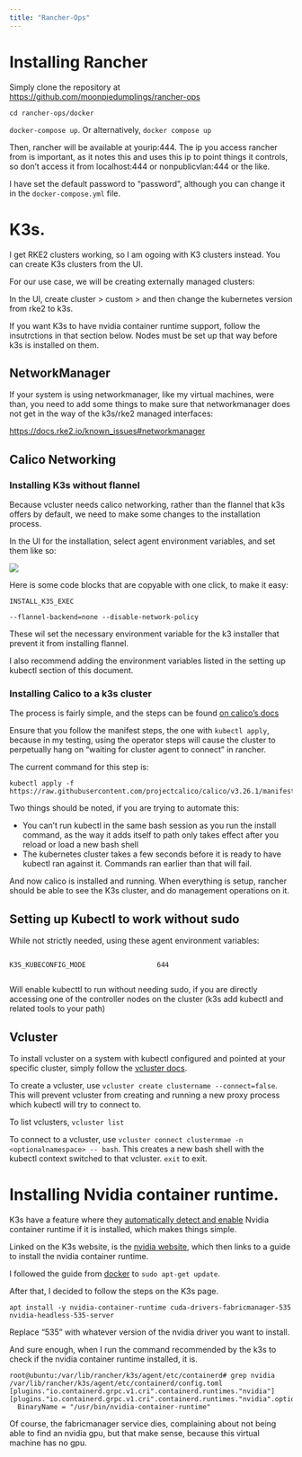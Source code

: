 ```yaml
---
title: "Rancher-Ops"
---
```


# Installing Rancher

Simply clone the repository at <https://github.com/moonpiedumplings/rancher-ops>

`cd rancher-ops/docker`

`docker-compose up`. Or alternatively, `docker compose up`

Then, rancher will be available at yourip:444. The ip you access rancher from is important, as it notes this and uses this ip to point things it controls, so don't access it from localhost:444 or nonpublicvlan:444 or the like.

I have set the default password to "password", although you can change it in the `docker-compose.yml` file. 

# K3s. 

I get RKE2 clusters working, so I am ogoing with K3 clusters instead. You can create K3s clusters from the UI. 

For our use case, we will be creating externally managed clusters:

In the UI, create cluster > custom > and then change the kubernetes version from rke2 to k3s. 

If you want K3s to have nvidia container runtime support, follow the insutrctions in that section below. Nodes must be set up that way before k3s is installed on them.

## NetworkManager

If your system is using networkmanager, like my virtual machines, were than,  you need to add some things to make sure that networkmanager does not get in the way of the k3s/rke2 managed interfaces:

<https://docs.rke2.io/known_issues#networkmanager>


## Calico Networking

### Installing K3s without flannel

Because vcluster needs calico networking, rather than the flannel that k3s offers by default, we need to make some changes to the installation process. 

In the UI for the installation, select agent environment variables, and set them like so:

![](images/agentvars.jpg)

Here is some code blocks that are copyable with one click, to make it easy:

```.default
INSTALL_K3S_EXEC
```
```.default
--flannel-backend=none --disable-network-policy
```

These wil set the necessary environment variable for the k3 installer that prevent it from installing flannel.

I also recommend adding the environment variables listed in the setting up kubectl section of this document. 

### Installing Calico to a k3s cluster

The process is fairly simple, and the steps can be found [on calico's docs](https://docs.tigera.io/calico/latest/getting-started/kubernetes/k3s/multi-node-install#install-calico)

Ensure that you follow the manifest steps, the one with `kubectl apply`, because in my testing, using the operator steps will cause the cluster to perpetually hang on "waiting for cluster agent to connect" in rancher. 

The current command for this step is:

```.default
kubectl apply -f https://raw.githubusercontent.com/projectcalico/calico/v3.26.1/manifests/calico.yaml
```

Two things should be noted, if you are trying to automate this:

* You can't run kubectl in the same bash session as you run the install command, as the way it adds itself to path only takes effect after you reload or load a new bash shell
* The kubernetes cluster takes a few seconds before it is ready to have kubectl ran against it. Commands ran earlier than that will fail.

And now calico is installed and running. When everything is setup, rancher should be able to see the K3s cluster, and do management operations on it.



## Setting up Kubectl to work without sudo

While not strictly needed, using these agent environment variables:

:::: {.columns}

::: {.column width="45%"}
```.default
K3S_KUBECONFIG_MODE
```
:::

::: {.column width="45%"}
```.default
644
```
:::

::::

Will enable kubecttl to run without needing sudo, if you are directly accessing one of the controller nodes on the cluster (k3s add kubectl and related tools to your path)


## Vcluster

To install vcluster on a system with kubectl configured and pointed at your specific cluster, simply follow the [vcluster docs](https://www.vcluster.com/docs/getting-started/setup).

To create a vcluster, use `vcluster create clustername --connect=false`. This will prevent vcluster from creating and running a new proxy process which kubectl will try to connect to.

To list vclusters, `vcluster list`

To connect to a vcluster, use `vcluster connect clusternmae -n <optionalnamespace> -- bash`. This creates a new bash shell with the kubectl context switched to that vcluster. `exit` to exit. 

# Installing Nvidia container runtime.

K3s have a feature where they [automatically detect and enable](https://docs.k3s.io/advanced#nvidia-container-runtime-support) Nvidia container runtime if it is installed, which makes things simple.


Linked on the K3s website, is the [nvidia website](https://nvidia.github.io/libnvidia-container/), which then links to a guide to install the nvidia container runtime.

I followed the guide from [docker](https://docs.nvidia.com/datacenter/cloud-native/container-toolkit/latest/install-guide.html#docker) to `sudo apt-get update`. 

After that, I decided to follow the steps on the K3s page. 

```.default
apt install -y nvidia-container-runtime cuda-drivers-fabricmanager-535 nvidia-headless-535-server
```

Replace "535" with whatever version of the nvidia driver you want to install. 

And sure enough, when I run the command recommended by the k3s to check if the nvidia container runtime installed, it is.

```.default
root@ubuntu:/var/lib/rancher/k3s/agent/etc/containerd# grep nvidia /var/lib/rancher/k3s/agent/etc/containerd/config.toml
[plugins."io.containerd.grpc.v1.cri".containerd.runtimes."nvidia"]
[plugins."io.containerd.grpc.v1.cri".containerd.runtimes."nvidia".options]
  BinaryName = "/usr/bin/nvidia-container-runtime"
```

Of course, the fabricmanager service dies, complaining about not being able to find an nvidia gpu, but that make sense, because this virtual machine has no gpu.







